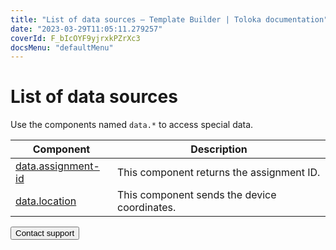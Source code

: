 ```yaml
---
title: "List of data sources — Template Builder | Toloka documentation"
date: "2023-03-29T11:05:11.279257"
coverId: F_bIcOYF9yjrxkPZrXc3
docsMenu: "defaultMenu"
---
```


# List of data sources

Use the components named `data.*` to access special data.

| Component                                   | Description                                  |
| ------------------------------------------- | -------------------------------------------- |
| [data.assignment-id](/docs/template-builder/reference/data.assignment-id) | This component returns the assignment ID.    |
| [data.location](/docs/template-builder/reference/data.location)           | This component sends the device coordinates. |

<Button view="defaultInverse" size="l" type="link" url="/docs/guide/troubleshooting/support?form-source=template-builder-reference-datas">Contact support</Button>